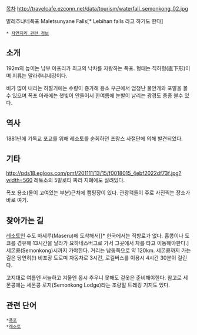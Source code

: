 [[목차]]
http://travelcafe.ezconn.net/data/tourism/waterfall_semonkong_02.jpg

말레추냐네폭포
Maletsunyane Falls[* Lebihan falls 라고 하기도 한다]

 * [[자연지리 관련 정보]]

== 소개 ==
192m의 높이는 남부 아프리카 최고의 낙차를 자랑하는 폭포. 형태는 직하형(直下形)이며 지류는 말라추냐네강이다.

비가 많이 내리는 하절기에는 수량이 증가해 용소 부근에서 엄청난 물안개와 포말을 볼수 있으며 폭포 아래에는 햇빛이 안들어서 한여름에 눈발이 날리는 광경도 종종 볼수 있다.

== 역사 ==
1881년에 기독교 포교를 위해 레소토를 순회하던 프랑스 사절단에 의해 발견되었다.

== 기타 ==
http://pds18.egloos.com/pmf/201111/13/15/f0018015_4ebf2022df73f.jpg?width=560
레토소의 5말로티 짜리 지폐에도 실려있다.

폭포 용소(물이 고여있는 부분)근처에 캠핑장이 있다. 관광객들이 주로 사진찍는 장소가 바로 여기.

== 찾아가는 길 ==
[[레소토]]인 수도 마세루(Maseru)에 도착해서[[* 한국에서는 직항로가 없다. 홍콩이나 도쿄를 경유해 13시간을 날라가 요하네스버그로 가서 그곳에서 차를 타고 이동해야한다.] 세몬콩(Semonkong)시까지 가야한다. 거리는 남동쪽으로 약 120km. 세몬콩까지 가는 길은 당연히(!) 비포장 도로며 자동차로 3시간, 로컬버스를 이용시 4시간 30분이 걸린다.

고지대로 여름엔 서늘하고 겨울엔 몹시 추우니 못해도 겉옷은 준비해야한다.
참고로 세몬콩에는 세몬콩 로지(Semonkong Lodge)라는 조랑말 트레킹 기지도 있다.

== 관련 단어 ==
 *[[폭포]]
 *[[레소토]]

